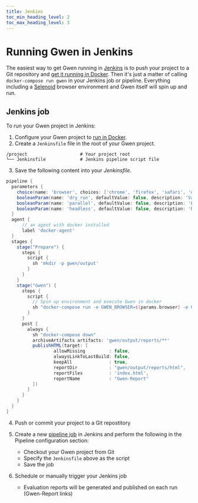 ```yaml
--- 
title: Jenkins
toc_min_heading_level: 2
toc_max_heading_level: 3
---
```



# Running Gwen in Jenkins

The easiest way to get Gwen running in [Jenkins](https://www.jenkins.io/) is to push your project to a Git repository and [get it running in Docker](/docs/docker). Then it's just a matter of calling `docker-compose run gwen` in your Jenkins job or pipeline.  Everything including a [Selenoid](https://aerokube.com/selenoid/) browser environment and Gwen itself will spin up and run.

## Jenkins job

To run your Gwen project in Jenkins:

1. Configure your Gwen project to [run in Docker](/docs/docker).
2. Create a `Jenkinsfile` file in the root of your Gwen project.

```shell {4}
/project                    # Your project root
└── Jenkinsfile             # Jenkins pipeline script file
```

3. Save the following content into your *Jenkinsfile*.

```groovy
pipeline {
  parameters { 
    choice(name: 'browser', choices: ['chrome', 'firefox', 'safari', 'edge', 'ie'], description: 'Target web browser')
    booleanParam(name: 'dry_run', defaultValue: false, description: 'Validate without executing')
    booleanParam(name: 'parallel', defaultValue: false, description: 'Execute features in parallel') 
    booleanParam(name: 'headless', defaultValue: false, description: 'Run browser in headless mode') 
  }
  agent {
      // an agent with docker installed
      label 'docker-agent'
  }
  stages {
    stage("Prepare") {
      steps {
        script {
          sh 'mkdir -p gwen/output'
        }
      }
    }
    stage("Gwen") {
      steps {
        script {
          // Spin up environment and execute Gwen in docker
          sh "docker-compose run -e GWEN_BROWSER=${params.browser} -e GWEN_DRY_RUN=${params.dry_run} -e GWEN_PARALLEL=${params.parallel} -e GWEN_HEADLESS=${params.headless} gwen"
        }
      }
      post {
        always {
          sh "docker-compose down"
          archiveArtifacts artifacts: 'gwen/output/reports/**'
          publishHTML(target: [
                  allowMissing         : false,
                  alwaysLinkToLastBuild: false,
                  keepAll              : true,
                  reportDir            : "gwen/output/reports/html",
                  reportFiles          : 'index.html',
                  reportName           : "Gwen-Report"
          ])
        }
      }
    }
  }
}
```

4. Push or commit your project to a Git repostitory

5. Create a new [pipeline job](https://www.jenkins.io/doc/book/pipeline/getting-started/) in Jenkins and perform the following in the Pipeline configuration section:
    - Checkout your Gwen project from Git
    - Specify the `Jenkinsfile` above as the script
    - Save the job

6. Schedule or manually trigger your Jenkins job
    - Evaluation reports will be generated and published on each run (Gwen-Report links)
